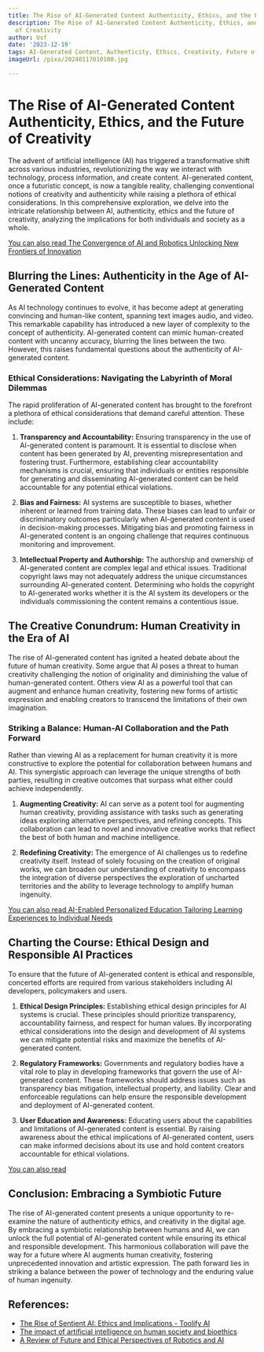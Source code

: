 ```yaml
---
title: The Rise of AI-Generated Content Authenticity, Ethics, and the Future of Creativity
description: The Rise of AI-Generated Content Authenticity, Ethics, and the Future
  of Creativity
author: Usf
date: '2023-12-19'
tags: AI-Generated Content, Authenticity, Ethics, Creativity, Future of Creativity
imageUrl: /pixa/20240117010100.jpg

---
```

# **The Rise of AI-Generated Content Authenticity, Ethics, and the Future of  Creativity**

The advent of artificial intelligence (AI) has triggered a transformative shift across various industries, revolutionizing the way we interact with technology,  process information, and create content. AI-generated content, once a futuristic concept,  is now a tangible reality, challenging conventional notions of creativity and  authenticity while raising  a plethora of ethical considerations. In this comprehensive exploration, we delve into  the intricate relationship between AI, authenticity, ethics  and the future of creativity, analyzing the implications for both individuals and society as a whole.

[You  can also read The  Convergence of AI  and Robotics  Unlocking New Frontiers of Innovation](The%20Convergence%20of%20AI%20and%20Robotics%20Unlocking%20New%20Frontiers%20of%20Innovation)


## **Blurring the Lines: Authenticity in the Age of AI-Generated Content**

As AI technology continues to evolve, it  has become adept at generating convincing and human-like content, spanning text images audio, and video.  This remarkable capability has introduced a new layer of complexity  to the concept of authenticity. AI-generated content can  mimic human-created content with uncanny accuracy, blurring the lines between the two. However, this raises fundamental questions about the authenticity of AI-generated content.

### **Ethical Considerations: Navigating the  Labyrinth of Moral Dilemmas**

The  rapid proliferation of AI-generated content  has brought to the forefront a plethora of ethical considerations that demand careful attention. These include:

1.  **Transparency and Accountability:** Ensuring transparency in the use  of AI-generated content is paramount. It is essential to disclose when content has been generated by AI, preventing misrepresentation and fostering trust.  Furthermore, establishing clear accountability mechanisms is crucial, ensuring that individuals or entities responsible for generating and disseminating AI-generated content can  be held accountable for any potential ethical  violations.

2. **Bias  and Fairness:** AI systems are susceptible to biases, whether inherent or learned from training data. These biases can lead to unfair  or  discriminatory outcomes particularly when AI-generated content is used in decision-making processes. Mitigating bias and promoting fairness in AI-generated content  is an ongoing challenge that requires continuous monitoring and improvement.

3. **Intellectual Property and Authorship:**  The authorship and ownership of AI-generated content are  complex legal and ethical issues. Traditional copyright laws may not adequately address the unique circumstances surrounding AI-generated content. Determining who holds the copyright to  AI-generated works whether it is the AI system its developers or the individuals commissioning the content remains a contentious  issue.

##  **The Creative Conundrum: Human Creativity in the Era  of AI**

The rise of AI-generated content has ignited a heated debate about the  future of human creativity. Some argue that AI poses a threat to human  creativity challenging the notion of originality and diminishing the value of human-generated content. Others view AI as  a powerful tool that can augment and enhance human creativity, fostering new forms of artistic expression  and enabling creators to transcend the limitations of their own imagination.

### **Striking a Balance: Human-AI Collaboration and  the Path Forward**

Rather than viewing AI as a replacement for human creativity it is more constructive to explore the potential  for collaboration between humans and AI. This synergistic  approach can leverage  the unique strengths of both parties, resulting in creative outcomes that surpass  what either could achieve  independently.

1. **Augmenting Creativity:** AI can serve as a potent tool for augmenting human creativity, providing assistance with tasks such as generating ideas exploring alternative perspectives, and refining concepts. This collaboration can lead to  novel and innovative creative works that reflect the  best of  both human  and machine intelligence.

2.  **Redefining Creativity:** The  emergence  of AI challenges us to redefine creativity itself. Instead of solely focusing  on the creation of original works, we can broaden our understanding of creativity to  encompass the integration  of diverse  perspectives the exploration of uncharted  territories and the ability to leverage technology to amplify human ingenuity.

[You can also  read AI-Enabled Personalized Education Tailoring Learning Experiences to Individual Needs](AI-Enabled%20Personalized%20Education%20Tailoring%20Learning%20Experiences%20to%20Individual%20Needs)


## **Charting the Course: Ethical Design and  Responsible AI Practices**

To ensure that the future of AI-generated content is  ethical and responsible, concerted efforts are required from various stakeholders including AI developers,  policymakers and users.

1. **Ethical Design Principles:** Establishing ethical design principles for AI systems is crucial. These principles  should prioritize transparency, accountability fairness, and respect for human values. By incorporating  ethical considerations into the design and development of AI systems we  can mitigate potential  risks and  maximize the  benefits of AI-generated content.

2. **Regulatory Frameworks:** Governments and regulatory bodies have a vital role to play in developing frameworks that govern the use of  AI-generated content. These frameworks should address issues such as transparency bias mitigation, intellectual property, and liability. Clear and enforceable regulations can  help ensure the responsible development and  deployment of AI-generated content.

3. **User Education and Awareness:** Educating  users  about the  capabilities and limitations of AI-generated  content is  essential.  By raising awareness about the ethical implications of  AI-generated content, users can make informed decisions about its use  and hold content creators accountable  for ethical violations.

[You can also read ]()


## **Conclusion: Embracing a Symbiotic Future**

The rise of AI-generated content  presents a unique opportunity  to re-examine the nature of authenticity ethics, and creativity in the digital age.  By embracing a symbiotic relationship between humans  and  AI, we  can unlock the  full potential of AI-generated content while ensuring its ethical and responsible development. This  harmonious  collaboration will pave the way for a future where  AI augments human creativity,  fostering unprecedented innovation and artistic expression. The path forward lies in striking a balance between the power of technology and the enduring value of human ingenuity.

## References:
- [The Rise of Sentient AI: Ethics and Implications - Toolify AI](https://www.toolify.ai/ai-news/the-rise-of-sentient-ai-ethics-and-implications-1880)
- [The impact of artificial intelligence on human society and bioethics](https://www.ncbi.nlm.nih.gov/pmc/articles/PMC7605294/)
- [A Review of Future and Ethical Perspectives of Robotics and AI](https://www.frontiersin.org/articles/10.3389/frobt.2017.00075)
